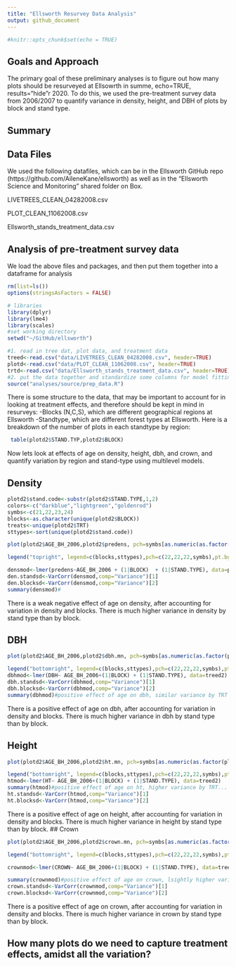 ```yaml
---
title: "Ellsworth Resurvey Data Analysis"
output: github_document
---
```


```r
#knitr::opts_chunk$set(echo = TRUE)
```

## Goals and Approach

The primary goal of these preliminary analyses is to figure out how many plots should be resurveyed at Ellsowrth in summe, echo=TRUE, results="hide"r 2020. To do this, we used the pre-treatment survey data from 2006/2007 to quantify variance in density, height, and DBH of plots by  block and stand type. 

## Summary 

## Data Files
We used the following datafiles, which can be in the Ellsworth GitHub repo (https://github.com/AileneKane/ellsworth) as well as in the "Ellsworth Science and Monitoring" shared folder on Box.

LIVETREES_CLEAN_04282008.csv

PLOT_CLEAN_11062008.csv

Ellsworth_stands_treatment_data.csv

## Analysis of pre-treatment survey data

We load the above files and packages, and then put them together into a dataframe for analysis
```r
rm(list=ls()) 
options(stringsAsFactors = FALSE)

# libraries
library(dplyr)
library(lme4)
library(scales)
#set working directory
setwd("~/GitHub/ellsworth")

#1. read in tree dat, plot data, and treatment data
treed<-read.csv("data/LIVETREES_CLEAN_04282008.csv", header=TRUE)
plotd<-read.csv("data/PLOT_CLEAN_11062008.csv", header=TRUE)
trtd<-read.csv("data/Ellsworth_stands_treatment_data.csv", header=TRUE)
#2. put the data together and standardize some columns for model fitting
source("analyses/source/prep_data.R")


```
There is some structure to the data, that may be important to account for in looking at treatment effects, and therefore should be kept in mind in resurveys: 
-Blocks (N,C,S), which are different geographical regions at Ellsworth
-Standtype, which are different forest types at Ellsworth.
Here is a breakdown of the number of plots in each standtype by region:

```r
 table(plotd2$STAND.TYP,plotd2$BLOCK)

```

Now lets look at effects of age on density, height, dbh, and crown, and quantify variation by region and stand-type using multilevel models.

## Density

```r
plotd2$stand.code<-substr(plotd2$STAND.TYPE,1,2)
colors<-c("darkblue","lightgreen","goldenrod")
symbs<-c(21,22,23,24)
blocks<-as.character(unique(plotd2$BLOCK))
treats<-unique(plotd2$TRT)
sttypes<-sort(unique(plotd2$stand.code))

plot(plotd2$AGE_BH_2006,plotd2$predens, pch=symbs[as.numeric(as.factor(plotd2$stand.code))], bg=colors[as.numeric(as.factor(plotd2$BLOCK))], xlab="Age, 2006 (years)", ylab= "Density, 2006 (trees/plot)", main="density vs. age, by block and stand-type")

legend("topright", legend=c(blocks,sttypes),pch=c(22,22,22,symbs),pt.bg=c(colors,"lightgreen","lightgreen","lightgreen","lightgreen") )

densmod<-lmer(predens~AGE_BH_2006 + (1|BLOCK)  + (1|STAND.TYPE), data=plotd2)
den.standsd<-VarCorr(densmod,comp="Variance")[1]
den.blocksd<-VarCorr(densmod,comp="Variance")[2]
summary(densmod)#
```
There is a weak negative effect of age on density,  after accounting for variation in density and blocks. There is much higher variance in density by stand type than by block.

## DBH
```r

plot(plotd2$AGE_BH_2006,plotd2$dbh.mn, pch=symbs[as.numeric(as.factor(plotd2$stand.code))], bg=colors[as.numeric(as.factor(plotd2$BLOCK))], xlab="Age, 2006 (years)", ylab= "Mean DBH, 2006", main="DBH vs. age, by block and stand-type")

legend("bottomright", legend=c(blocks,sttypes),pch=c(22,22,22,symbs),pt.bg=c(colors,"lightgreen","lightgreen","lightgreen","lightgreen") )
dbhmod<-lmer(DBH~ AGE_BH_2006+(1|BLOCK) + (1|STAND.TYPE), data=treed2)
dbh.standsd<-VarCorr(dbhmod,comp="Variance")[1]
dbh.blocksd<-VarCorr(dbhmod,comp="Variance")[2]
summary(dbhmod)#positive effect of age on dbh, similar variance by TRT and Block
```
There is a positive effect of age on dbh,  after accounting for variation in density and blocks. There is much higher variance in dbh by stand type than by block.

## Height
```r


plot(plotd2$AGE_BH_2006,plotd2$ht.mn, pch=symbs[as.numeric(as.factor(plotd2$stand.code))], bg=colors[as.numeric(as.factor(plotd2$BLOCK))], xlab="Age, 2006 (years)", ylab= "MEAN HEIGHT, 2006", main="HEIGHT vs. age, by block and stand-type")

legend("bottomright", legend=c(blocks,sttypes),pch=c(22,22,22,symbs),pt.bg=c(colors,"lightgreen","lightgreen","lightgreen","lightgreen") )
htmod<-lmer(HT~ AGE_BH_2006+(1|BLOCK) + (1|STAND.TYPE), data=treed2)
summary(htmod)#positive effect of age on ht, higher variance by TRT...
ht.standsd<-VarCorr(htmod,comp="Variance")[1]
ht.blocksd<-VarCorr(htmod,comp="Variance")[2]
```
There is a positive effect of age on height,  after accounting for variation in density and blocks. There is much higher variance in height by stand type than by block.
## Crown

```r
plot(plotd2$AGE_BH_2006,plotd2$crown.mn, pch=symbs[as.numeric(as.factor(plotd2$stand.code))], bg=colors[as.numeric(as.factor(plotd2$BLOCK))], xlab="Age, 2006 (years)", ylab= "MEAN CROWN, 2006", main="CROWN vs. age, by block and stand-type")

legend("bottomright", legend=c(blocks,sttypes),pch=c(22,22,22,symbs),pt.bg=c(colors,"lightgreen","lightgreen","lightgreen","lightgreen"))

crownmod<-lmer(CROWN~ AGE_BH_2006+(1|BLOCK) + (1|STAND.TYPE), data=treed2)

summary(crownmod)#positive effect of age on crown, lsightly higher variance in TRt than block
crown.standsd<-VarCorr(crownmod,comp="Variance")[1]
crown.blocksd<-VarCorr(crownmod,comp="Variance")[2]

```
There is a positive effect of age on crown,  after accounting for variation in density and blocks. There is much higher variance in crown by stand type than by block.


## How many plots do we need to capture treatment effects, amidst all the variation?
